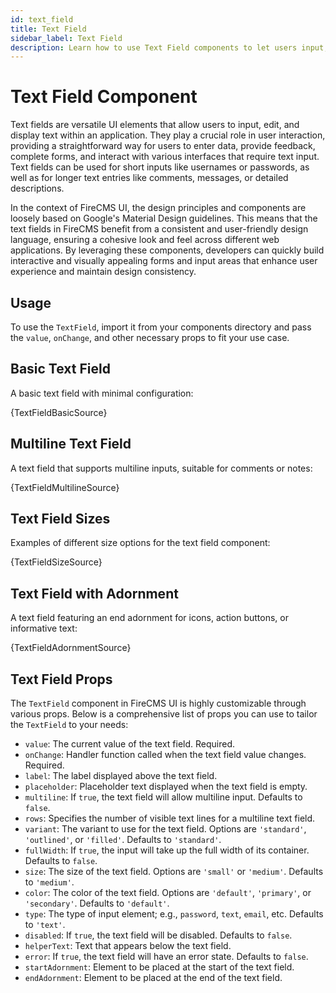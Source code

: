 ```yaml
---
id: text_field
title: Text Field
sidebar_label: Text Field
description: Learn how to use Text Field components to let users input, edit, and display text in your application. Includes examples of basic, multiline, and adorned text fields, as well as various sizes.
---
```


# Text Field Component

Text fields are versatile UI elements that allow users to input, edit, and display text within an application.
They play a crucial role in user interaction, providing a straightforward way for users to enter data, provide
feedback, complete forms, and interact with various interfaces that require text input. Text fields can be used for
short inputs like usernames or passwords, as well as for longer text entries like comments, messages, or
detailed descriptions.

In the context of FireCMS UI, the design principles and components are loosely based on Google's Material Design guidelines. This means that
the text fields in FireCMS benefit from a consistent and user-friendly design language, ensuring a cohesive
look and feel across different web applications. By leveraging these components, developers can quickly build
interactive and visually appealing forms and input areas that enhance user experience and maintain design consistency.

## Usage

To use the `TextField`, import it from your components directory and pass the `value`, `onChange`, and other necessary props to fit your use case.



## Basic Text Field

A basic text field with minimal configuration:



<CodeSample>
    <TextFieldBasicDemo/>
</CodeSample>

<CodeBlock language="tsx">{TextFieldBasicSource}</CodeBlock>

## Multiline Text Field

A text field that supports multiline inputs, suitable for comments or notes:



<CodeSample>
    <TextFieldMultilineDemo/>
</CodeSample>

<CodeBlock language="tsx">{TextFieldMultilineSource}</CodeBlock>

## Text Field Sizes

Examples of different size options for the text field component:



<CodeSample>
    <TextFieldSizeDemo/>
</CodeSample>

<CodeBlock language="tsx">{TextFieldSizeSource}</CodeBlock>

## Text Field with Adornment

A text field featuring an end adornment for icons, action buttons, or informative text:



<CodeSample>
    <TextFieldAdornmentDemo/>
</CodeSample>

<CodeBlock language="tsx">{TextFieldAdornmentSource}</CodeBlock>

## Text Field Props

The `TextField` component in FireCMS UI is highly customizable through various props.
Below is a comprehensive list of props you can use to tailor the `TextField` to your needs:

- `value`: The current value of the text field. Required.
- `onChange`: Handler function called when the text field value changes. Required.
- `label`: The label displayed above the text field.
- `placeholder`: Placeholder text displayed when the text field is empty.
- `multiline`: If `true`, the text field will allow multiline input. Defaults to `false`.
- `rows`: Specifies the number of visible text lines for a multiline text field.
- `variant`: The variant to use for the text field. Options are `'standard'`, `'outlined'`, or `'filled'`. Defaults to `'standard'`.
- `fullWidth`: If `true`, the input will take up the full width of its container. Defaults to `false`.
- `size`: The size of the text field. Options are `'small'` or `'medium'`. Defaults to `'medium'`.
- `color`: The color of the text field. Options are `'default'`, `'primary'`, or `'secondary'`. Defaults to `'default'`.
- `type`: The type of input element; e.g., `password`, `text`, `email`, etc. Defaults to `'text'`.
- `disabled`: If `true`, the text field will be disabled. Defaults to `false`.
- `helperText`: Text that appears below the text field.
- `error`: If `true`, the text field will have an error state. Defaults to `false`.
- `startAdornment`: Element to be placed at the start of the text field.
- `endAdornment`: Element to be placed at the end of the text field.
